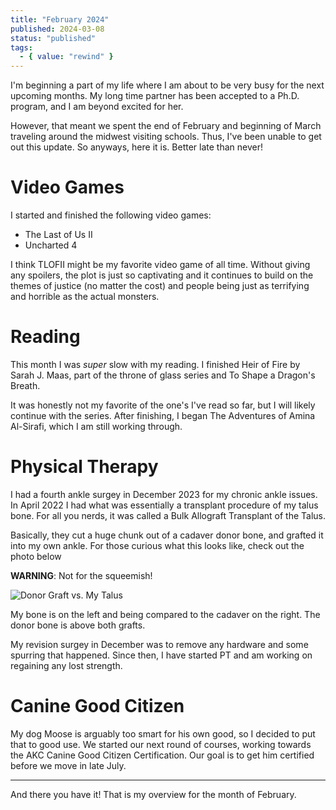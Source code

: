 ```yaml
---
title: "February 2024"
published: 2024-03-08
status: "published"
tags:
  - { value: "rewind" }
---
```


I'm beginning a part of my life where I am about to be very busy for the next upcoming months. My long time partner has been accepted to a Ph.D. program, and I am beyond excited for her.

However, that meant we spent the end of February and beginning of March traveling around the midwest visiting schools. Thus, I've been unable to get out this update. So anyways, here it is. Better late than never!

# Video Games

I started and finished the following video games:

- The Last of Us II
- Uncharted 4

I think TLOFII might be my favorite video game of all time. Without giving any spoilers, the plot is just so captivating and it continues to build on the themes of justice (no matter the cost) and people being just as terrifying and horrible as the actual monsters.

# Reading

This month I was _super_ slow with my reading. I finished Heir of Fire by Sarah J. Maas, part of the throne of glass series and To Shape a Dragon's Breath.

It was honestly not my favorite of the one's I've read so far, but I will likely continue with the series. After finishing, I began The Adventures of Amina Al-Sirafi, which I am still working through.

# Physical Therapy

I had a fourth ankle surgey in December 2023 for my chronic ankle issues. In April 2022 I had what was essentially a transplant procedure of my talus bone. For all you nerds, it was called a Bulk Allograft Transplant of the Talus.

Basically, they cut a huge chunk out of a cadaver donor bone, and grafted it into my own ankle. For those curious what this looks like, check out the photo below

**WARNING**: Not for the squeemish!

![Donor Graft vs. My Talus](assets/talus.jpeg)

My bone is on the left and being compared to the cadaver on the right. The donor bone is above both grafts.

My revision surgey in December was to remove any hardware and some spurring that happened. Since then, I have started PT and am working on regaining any lost strength.

# Canine Good Citizen

My dog Moose is arguably too smart for his own good, so I decided to put that to good use. We started our next round of courses, working towards the AKC Canine Good Citizen Certification. Our goal is to get him certified before we move in late July.

---

And there you have it! That is my overview for the month of February.
